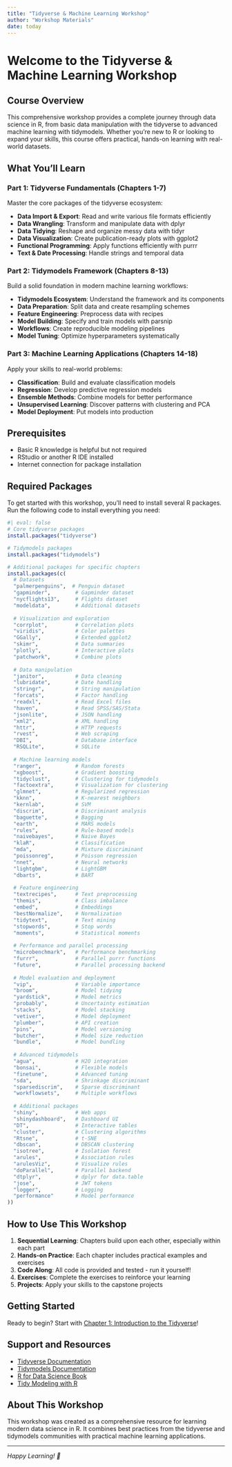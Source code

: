 ```yaml
---
title: "Tidyverse & Machine Learning Workshop"
author: "Workshop Materials"
date: today
---
```


# Welcome to the Tidyverse & Machine Learning Workshop

## Course Overview

This comprehensive workshop provides a complete journey through data science in R, from basic data manipulation with the tidyverse to advanced machine learning with tidymodels. Whether you're new to R or looking to expand your skills, this course offers practical, hands-on learning with real-world datasets.

## What You'll Learn

### Part 1: Tidyverse Fundamentals (Chapters 1-7)
Master the core packages of the tidyverse ecosystem:

- **Data Import & Export**: Read and write various file formats efficiently
- **Data Wrangling**: Transform and manipulate data with dplyr
- **Data Tidying**: Reshape and organize messy data with tidyr
- **Data Visualization**: Create publication-ready plots with ggplot2
- **Functional Programming**: Apply functions efficiently with purrr
- **Text & Date Processing**: Handle strings and temporal data

### Part 2: Tidymodels Framework (Chapters 8-13)
Build a solid foundation in modern machine learning workflows:

- **Tidymodels Ecosystem**: Understand the framework and its components
- **Data Preparation**: Split data and create resampling schemes
- **Feature Engineering**: Preprocess data with recipes
- **Model Building**: Specify and train models with parsnip
- **Workflows**: Create reproducible modeling pipelines
- **Model Tuning**: Optimize hyperparameters systematically

### Part 3: Machine Learning Applications (Chapters 14-18)
Apply your skills to real-world problems:

- **Classification**: Build and evaluate classification models
- **Regression**: Develop predictive regression models
- **Ensemble Methods**: Combine models for better performance
- **Unsupervised Learning**: Discover patterns with clustering and PCA
- **Model Deployment**: Put models into production

## Prerequisites

- Basic R knowledge is helpful but not required
- RStudio or another R IDE installed
- Internet connection for package installation

## Required Packages

To get started with this workshop, you'll need to install several R packages. Run the following code to install everything you need:

```r
#| eval: false
# Core tidyverse packages
install.packages("tidyverse")

# Tidymodels packages
install.packages("tidymodels")

# Additional packages for specific chapters
install.packages(c(
  # Datasets
  "palmerpenguins",  # Penguin dataset
  "gapminder",        # Gapminder dataset
  "nycflights13",     # Flights dataset
  "modeldata",        # Additional datasets
  
  # Visualization and exploration
  "corrplot",         # Correlation plots
  "viridis",          # Color palettes
  "GGally",           # Extended ggplot2
  "skimr",            # Data summaries
  "plotly",           # Interactive plots
  "patchwork",        # Combine plots
  
  # Data manipulation
  "janitor",          # Data cleaning
  "lubridate",        # Date handling
  "stringr",          # String manipulation
  "forcats",          # Factor handling
  "readxl",           # Read Excel files
  "haven",            # Read SPSS/SAS/Stata
  "jsonlite",         # JSON handling
  "xml2",             # XML handling
  "httr",             # HTTP requests
  "rvest",            # Web scraping
  "DBI",              # Database interface
  "RSQLite",          # SQLite
  
  # Machine learning models
  "ranger",           # Random forests
  "xgboost",          # Gradient boosting
  "tidyclust",        # Clustering for tidymodels
  "factoextra",       # Visualization for clustering
  "glmnet",           # Regularized regression
  "kknn",             # K-nearest neighbors
  "kernlab",          # SVM
  "discrim",          # Discriminant analysis
  "baguette",         # Bagging
  "earth",            # MARS models
  "rules",            # Rule-based models
  "naivebayes",       # Naive Bayes
  "klaR",             # Classification
  "mda",              # Mixture discriminant
  "poissonreg",       # Poisson regression
  "nnet",             # Neural networks
  "lightgbm",         # LightGBM
  "dbarts",           # BART
  
  # Feature engineering
  "textrecipes",      # Text preprocessing
  "themis",           # Class imbalance
  "embed",            # Embeddings
  "bestNormalize",    # Normalization
  "tidytext",         # Text mining
  "stopwords",        # Stop words
  "moments",          # Statistical moments
  
  # Performance and parallel processing
  "microbenchmark",   # Performance benchmarking
  "furrr",            # Parallel purrr functions
  "future",           # Parallel processing backend
  
  # Model evaluation and deployment
  "vip",              # Variable importance
  "broom",            # Model tidying
  "yardstick",        # Model metrics
  "probably",         # Uncertainty estimation
  "stacks",           # Model stacking
  "vetiver",          # Model deployment
  "plumber",          # API creation
  "pins",             # Model versioning
  "butcher",          # Model size reduction
  "bundle",           # Model bundling
  
  # Advanced tidymodels
  "agua",             # H2O integration
  "bonsai",           # Flexible models
  "finetune",         # Advanced tuning
  "sda",              # Shrinkage discriminant
  "sparsediscrim",    # Sparse discriminant
  "workflowsets",     # Multiple workflows
  
  # Additional packages
  "shiny",            # Web apps
  "shinydashboard",   # Dashboard UI
  "DT",               # Interactive tables
  "cluster",          # Clustering algorithms
  "Rtsne",            # t-SNE
  "dbscan",           # DBSCAN clustering
  "isotree",          # Isolation forest
  "arules",           # Association rules
  "arulesViz",        # Visualize rules
  "doParallel",       # Parallel backend
  "dtplyr",           # dplyr for data.table
  "jose",             # JWT tokens
  "logger",           # Logging
  "performance"       # Model performance
))
```

## How to Use This Workshop

1. **Sequential Learning**: Chapters build upon each other, especially within each part
2. **Hands-on Practice**: Each chapter includes practical examples and exercises
3. **Code Along**: All code is provided and tested - run it yourself!
4. **Exercises**: Complete the exercises to reinforce your learning
5. **Projects**: Apply your skills to the capstone projects

## Getting Started

Ready to begin? Start with [Chapter 1: Introduction to the Tidyverse](01-introduction.Rmd)!

## Support and Resources

- [Tidyverse Documentation](https://www.tidyverse.org/)
- [Tidymodels Documentation](https://www.tidymodels.org/)
- [R for Data Science Book](https://r4ds.had.co.nz/)
- [Tidy Modeling with R](https://www.tmwr.org/)

## About This Workshop

This workshop was created as a comprehensive resource for learning modern data science in R. It combines best practices from the tidyverse and tidymodels communities with practical machine learning applications.

---

*Happy Learning! 🚀*